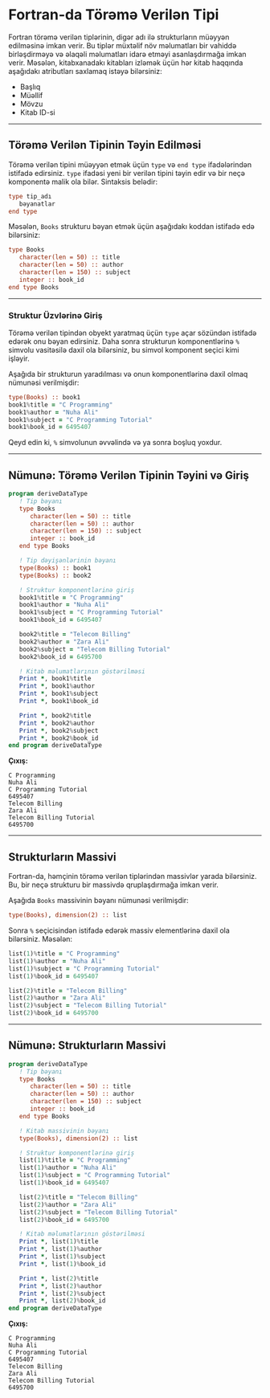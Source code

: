# Fortran-da Törəmə Verilən Tipi

Fortran törəmə verilən tiplərinin, digər adı ilə strukturların müəyyən edilməsinə imkan verir. Bu tiplər müxtəlif növ məlumatları bir vahiddə birləşdirməyə və əlaqəli məlumatları idarə etməyi asanlaşdırmağa imkan verir. Məsələn, kitabxanadakı kitabları izləmək üçün hər kitab haqqında aşağıdakı atributları saxlamaq istəyə bilərsiniz:

- Başlıq
- Müəllif
- Mövzu
- Kitab ID-si

---

## Törəmə Verilən Tipinin Təyin Edilməsi

Törəmə verilən tipini müəyyən etmək üçün `type` və `end type` ifadələrindən istifadə edirsiniz. `type` ifadəsi yeni bir verilən tipini təyin edir və bir neçə komponentə malik ola bilər. Sintaksis belədir:

```fortran
type tip_adı
   bəyanatlar
end type
```

Məsələn, `Books` strukturu bəyan etmək üçün aşağıdakı koddan istifadə edə bilərsiniz:

```fortran
type Books
   character(len = 50) :: title
   character(len = 50) :: author
   character(len = 150) :: subject
   integer :: book_id
end type Books
```

---

### Struktur Üzvlərinə Giriş

Törəmə verilən tipindən obyekt yaratmaq üçün `type` açar sözündən istifadə edərək onu bəyan edirsiniz. Daha sonra strukturun komponentlərinə `%` simvolu vasitəsilə daxil ola bilərsiniz, bu simvol komponent seçici kimi işləyir.

Aşağıda bir strukturun yaradılması və onun komponentlərinə daxil olmaq nümunəsi verilmişdir:

```fortran
type(Books) :: book1
book1%title = "C Programming"
book1%author = "Nuha Ali"
book1%subject = "C Programming Tutorial"
book1%book_id = 6495407
```

Qeyd edin ki, `%` simvolunun əvvəlində və ya sonra boşluq yoxdur.

---

## Nümunə: Törəmə Verilən Tipinin Təyini və Giriş

```fortran
program deriveDataType
   ! Tip bəyanı
   type Books
      character(len = 50) :: title
      character(len = 50) :: author
      character(len = 150) :: subject
      integer :: book_id
   end type Books

   ! Tip dəyişənlərinin bəyanı
   type(Books) :: book1
   type(Books) :: book2

   ! Struktur komponentlərinə giriş
   book1%title = "C Programming"
   book1%author = "Nuha Ali"
   book1%subject = "C Programming Tutorial"
   book1%book_id = 6495407

   book2%title = "Telecom Billing"
   book2%author = "Zara Ali"
   book2%subject = "Telecom Billing Tutorial"
   book2%book_id = 6495700

   ! Kitab məlumatlarının göstərilməsi
   Print *, book1%title
   Print *, book1%author
   Print *, book1%subject
   Print *, book1%book_id

   Print *, book2%title
   Print *, book2%author
   Print *, book2%subject
   Print *, book2%book_id
end program deriveDataType
```

**Çıxış:**

```
C Programming                                     
Nuha Ali                                          
C Programming Tutorial               
6495407
Telecom Billing                                   
Zara Ali                                          
Telecom Billing Tutorial               
6495700
```

---

## Strukturların Massivi

Fortran-da, həmçinin törəmə verilən tiplərindən massivlər yarada bilərsiniz. Bu, bir neçə strukturu bir massivdə qruplaşdırmağa imkan verir.

Aşağıda `Books` massivinin bəyanı nümunəsi verilmişdir:

```fortran
type(Books), dimension(2) :: list
```

Sonra `%` seçicisindən istifadə edərək massiv elementlərinə daxil ola bilərsiniz. Məsələn:

```fortran
list(1)%title = "C Programming"
list(1)%author = "Nuha Ali"
list(1)%subject = "C Programming Tutorial"
list(1)%book_id = 6495407

list(2)%title = "Telecom Billing"
list(2)%author = "Zara Ali"
list(2)%subject = "Telecom Billing Tutorial"
list(2)%book_id = 6495700
```

---

## Nümunə: Strukturların Massivi

```fortran
program deriveDataType
   ! Tip bəyanı
   type Books
      character(len = 50) :: title
      character(len = 50) :: author
      character(len = 150) :: subject
      integer :: book_id
   end type Books

   ! Kitab massivinin bəyanı
   type(Books), dimension(2) :: list

   ! Struktur komponentlərinə giriş
   list(1)%title = "C Programming"
   list(1)%author = "Nuha Ali"
   list(1)%subject = "C Programming Tutorial"
   list(1)%book_id = 6495407

   list(2)%title = "Telecom Billing"
   list(2)%author = "Zara Ali"
   list(2)%subject = "Telecom Billing Tutorial"
   list(2)%book_id = 6495700

   ! Kitab məlumatlarının göstərilməsi
   Print *, list(1)%title
   Print *, list(1)%author
   Print *, list(1)%subject
   Print *, list(1)%book_id

   Print *, list(2)%title
   Print *, list(2)%author
   Print *, list(2)%subject
   Print *, list(2)%book_id
end program deriveDataType
```

**Çıxış:**

```
C Programming                                     
Nuha Ali                                          
C Programming Tutorial               
6495407
Telecom Billing                                   
Zara Ali                                          
Telecom Billing Tutorial               
6495700
```
